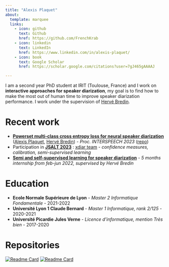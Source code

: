```yaml
---
title: "Alexis Plaquet"
about:
  template: marquee
  links:
    - icon: github
      text: Github
      href: https://github.com/FrenchKrab
    - icon: linkedin
      text: LinkedIn
      href: https://www.linkedin.com/in/alexis-plaquet/
    - icon: book
      text: Google Scholar
      href: https://scholar.google.com/citations?user=7gJ465gAAAAJ

---
```


I am a second year PhD student at IRIT (Toulouse, France) and I work on **interactive approaches for speaker diarization**, my goal is to find how to make the most out of human time to improve speaker diarization performance. I work under the supervision of [Hervé Bredin](https://herve.niderb.fr/).


# Recent work

- [**Powerset multi-class cross entropy loss for neural speaker diarization**](https://www.isca-speech.org/archive/interspeech_2023/plaquet23_interspeech.html) ([Alexis Plaquet](frenchkrab.github.io), [Hervé Bredin](https://herve.niderb.fr/)) - *Proc. INTERSPEECH 2023* ([repo](https://github.com/FrenchKrab/IS2023-powerset-diarization))
- Participation in [**JSALT 2023**](https://jsalt2023.univ-lemans.fr/en/index.html) : [xdiar team](https://www.youtube.com/live/c3zYuH6n6os) - *confidence measures, calibration, semi-supervised learning*
- [**Semi and self-supervised learning for speaker diarization**](https://www.irit.fr/SAMOVA/site/wp-content/uploads/2022/09/2022_AlexisPlaquet_Stage.pdf) - *5 months internship from feb-jun 2022, supervised by Hervé Bredin*


# Education

- **Ecole Normale Supérieure de Lyon** - *Master 2 Informatique Fondamentale* - 2021-2022
- **Université Lyon 1 Claude Bernard** - *Master 1 Informatique, rank 2/125* - 2020-2021
- **Université Picardie Jules Verne** - *Licence d'informatique, mention Très bien*  - 2017-2020

# Repositories

```{=html}
<a href="https://github.com/FrenchKrab/IS2023-powerset-diarization"><img src="https://github-readme-stats.vercel.app/api/pin/?username=FrenchKrab&amp;repo=IS2023-powerset-diarization" alt="Readme Card"></a>
```

```{=html}
<a href="https://github.com/FrenchKrab/datasets-pyannote"><img src="https://github-readme-stats.vercel.app/api/pin/?username=FrenchKrab&amp;repo=datasets-pyannote" alt="Readme Card"></a>
```
